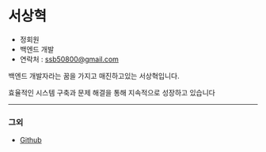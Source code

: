 # 서상혁

- 정회원
- 백엔드 개발
- 연락처 : [ssb50800@gmail.com](mailto:ssb50800@gmail.com)

백엔드 개발자라는 꿈을 가지고 매진하고있는 서상혁입니다.

효율적인 시스템 구축과 문제 해결을 통해 지속적으로 성장하고 있습니다

---

### 그외
- [Github](https://github.com/singhic)
